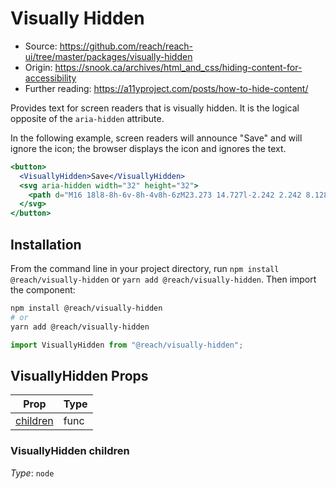 
<SEO
  title="Visually Hidden"
  description="React component to provide visually hidden text for screen readers"
/>

# Visually Hidden

- Source: https://github.com/reach/reach-ui/tree/master/packages/visually-hidden
- Origin: https://snook.ca/archives/html_and_css/hiding-content-for-accessibility
- Further reading: https://a11yproject.com/posts/how-to-hide-content/

Provides text for screen readers that is visually hidden. It is the logical opposite of the `aria-hidden` attribute.

In the following example, screen readers will announce "Save" and will ignore the icon; the browser displays the icon and ignores the text.

```jsx
<button>
  <VisuallyHidden>Save</VisuallyHidden>
  <svg aria-hidden width="32" height="32">
    <path d="M16 18l8-8h-6v-8h-4v8h-6zM23.273 14.727l-2.242 2.242 8.128 3.031-13.158 4.907-13.158-4.907 8.127-3.031-2.242-2.242-8.727 3.273v8l16 6 16-6v-8z"></path>
  </svg>
</button>
```

## Installation

From the command line in your project directory, run `npm install @reach/visually-hidden` or `yarn add @reach/visually-hidden`. Then import the component:

```bash
npm install @reach/visually-hidden
# or
yarn add @reach/visually-hidden
```

```js
import VisuallyHidden from "@reach/visually-hidden";
```

## VisuallyHidden Props

| Prop                  | Type |
| --------------------- | ---- |
| [children](#children) | func |

### VisuallyHidden children

_Type_: `node`
